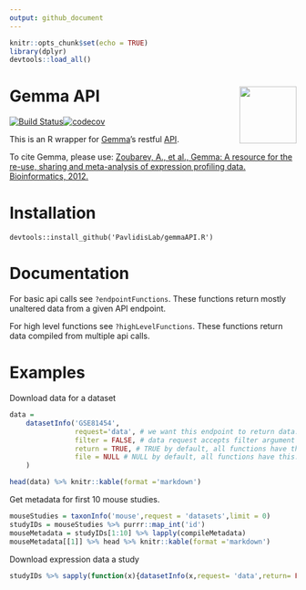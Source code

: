 ```yaml
---
output: github_document
---
```


```r
knitr::opts_chunk$set(echo = TRUE)
library(dplyr)
devtools::load_all()
```

# Gemma API <img src="gemmaAPI.png" align="right" height="100px"/>

[![Build Status](https://travis-ci.org/PavlidisLab/gemmaAPI.R.svg?branch=master)](https://travis-ci.org/PavlidisLab/gemmaAPI.R)[![codecov](https://codecov.io/gh/PavlidisLab/gemmaAPI.R/branch/master/graph/badge.svg)](https://codecov.io/gh/PavlidisLab/gemmaAPI.R)



This is an R wrapper for [Gemma](http://www.chibi.ubc.ca/Gemma/home.html)'s restful [API](http://www.chibi.ubc.ca/Gemma/resources/restapidocs/).


To cite Gemma, please use: 
[Zoubarev, A., et al., Gemma: A resource for the re-use, sharing and meta-analysis of expression profiling data. Bioinformatics, 2012.](http://dx.doi.org/doi:10.1093/bioinformatics/bts430)


# Installation

```
devtools::install_github('PavlidisLab/gemmaAPI.R')
```

# Documentation

For basic api calls see `?endpointFunctions`. These functions return mostly unaltered data from a given API endpoint.

For high level functions see `?highLevelFunctions`. These functions return data compiled from multiple api calls.

# Examples

Download data for a dataset

```r
data = 
    datasetInfo('GSE81454',
                request='data', # we want this endpoint to return data. see documentation
                filter = FALSE, # data request accepts filter argument we want non filtered data
                return = TRUE, # TRUE by default, all functions have this. if false there'll be no return
                file = NULL # NULL by default, all functions have this. If specificed, output will be saved.
    )

head(data) %>% knitr::kable(format ='markdown')
```


Get metadata for first 10 mouse studies.

```r
mouseStudies = taxonInfo('mouse',request = 'datasets',limit = 0)
studyIDs = mouseStudies %>% purrr::map_int('id')
mouseMetadata = studyIDs[1:10] %>% lapply(compileMetadata)
mouseMetadata[[1]] %>% head %>% knitr::kable(format ='markdown')
```

Download expression data a study

```r
studyIDs %>% sapply(function(x){datasetInfo(x,request= 'data',return= FALSE, file = paste0('data/',x))})
```